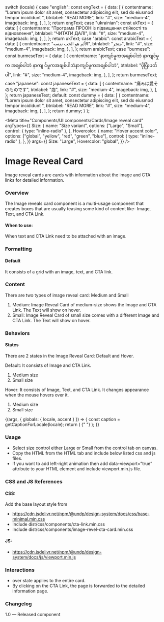 
  switch (locale) {
    case "english":
      const engText = {
        data: [
          {
            contentname:
              "Lorem ipsum dolor sit amet, consectetur adipiscing elit, sed do eiusmod tempor incididunt ",
            btnlabel: "READ MORE",
            link: "#",
            size: "medium-4",
            imageback: img,
          },
        ],
      };
      return engText;
    case "ukrainian":
      const ukText = {
        data: [
          {
            contentname: "Програма ПРООН із підвищення стійкості та відновлення",
            btnlabel: "ЧИТАТИ ДАЛІ",
            link: "#",
            size: "medium-4",
            imageback: img,
          },
        ],
      };
      return ukText;
    case "arabic":
      const arabicText = {
        data: [
          {
            contentname: "الألم هو الحب نفسه",
            btnlabel: "متجر",
            link: "#",
            size: "medium-4",
            imageback: img,
          },
        ],
      };
      return arabicText;
    case "burmese":
      const burmeseText = {
        data: [
          {
            contentname:
              "နာကျင်မှုကအချစ်ပါဘဲ နာကျင်မှုက အချစ်ပါဘဲ နာကျ င်မှုကအချစ်ပါဘဲနာကျင်မှုကအချစ်ပါဘဲ",
            btnlabel: "ပိုပြီးဖတ်ပါ",
            link: "#",
            size: "medium-4",
            imageback: img,
          },
        ],
      };
      return burmeseText;
    case "japanese":
      const japaneseText = {
        data: [
          {
            contentname: "痛みは愛そのものです",
            btnlabel: "店",
            link: "#",
            size: "medium-4",
            imageback: img,
          },
        ],
      };
      return japaneseText;
    default:
      const dummy = {
        data: [
          {
            contentname:
              "Lorem ipsum dolor sit amet, consectetur adipiscing elit, sed do eiusmod tempor incididunt ",
            btnlabel: "READ MORE",
            link: "#",
            size: "medium-4",
            imageback: img,
          },
        ],
      };
      return dummy;
  }
};

<Meta
  title="Components/UI components/Cards/Image reveal card"
  argTypes={{
    Size: {
      name: "Size variant",
      options: ["Large", "Small"],
      control: { type: "inline-radio" },
    },
    Hovercolor: {
      name: "Hover accent color",
      options: ["global", "yellow", "red", "green", "blue"],
      control: { type: "inline-radio" },
    },
  }}
  args={{
    Size: "Large",
    Hovercolor: "global",
  }}
/>

# Image Reveal Card

Image reveal cards are cards with information about the image and CTA links for detailed information.

### Overview

The Image reveals card component is a multi-usage component that creates boxes that are usually teasing some kind of content like- Image, Text, and CTA Link.

#### When to use:

When text and CTA Link need to be attached with an image.

### Formatting

#### Default

It consists of a grid with an image, text, and CTA link.

### Content

There are two types of image reveal card: Medium and Small

1. Medium: Image Reveal Card of medium-size shows the Image and CTA Link. The Text will show on hover.
2. Small: Image Reveal Card of small size comes with a different Image and CTA Link. The Text will show on hover.

### Behaviors

#### States

There are 2 states in the Image Reveal Card: Default and Hover.

Default: It consists of Image and CTA Link.

1. Medium size
2. Small size

Hover: It consists of Image, Text, and CTA Link. It changes appearance when the mouse hovers over it.

1. Medium size
2. Small size

<Canvas>
  <Story name="Image reveal card">
    {(args, { globals: { locale, accent } }) => {
      const caption = getCaptionForLocale(locale);
      return (
        <ImageRevelCard data={caption.data} {...args}>
          {" "}
        </ImageRevelCard>
      );
    }}
  </Story>
</Canvas>

### Usage

- Select size control either Large or Small from the control tab on canvas.
- Copy the HTML from the HTML tab and include below listed css and js files.
- If you want to add left-right animation then add data-viewport=”true” attribute to your HTML element and include viewport.min.js file.

### CSS and JS References

#### CSS:

Add the base layout style from

- https://cdn.jsdelivr.net/npm/@undp/design-system/docs/css/base-minimal.min.css
- Include dist/css/components/cta-link.min.css
- Include dist/css/components/image-revel-cta-card.min.css

#### JS:

- https://cdn.jsdelivr.net/npm/@undp/design-system/docs/js/viewport.min.js

### Interactions

- over state applies to the entire card.
- By clicking on the CTA Link, the page is forwarded to the detailed information page.

### Changelog

1.0 — Released component
